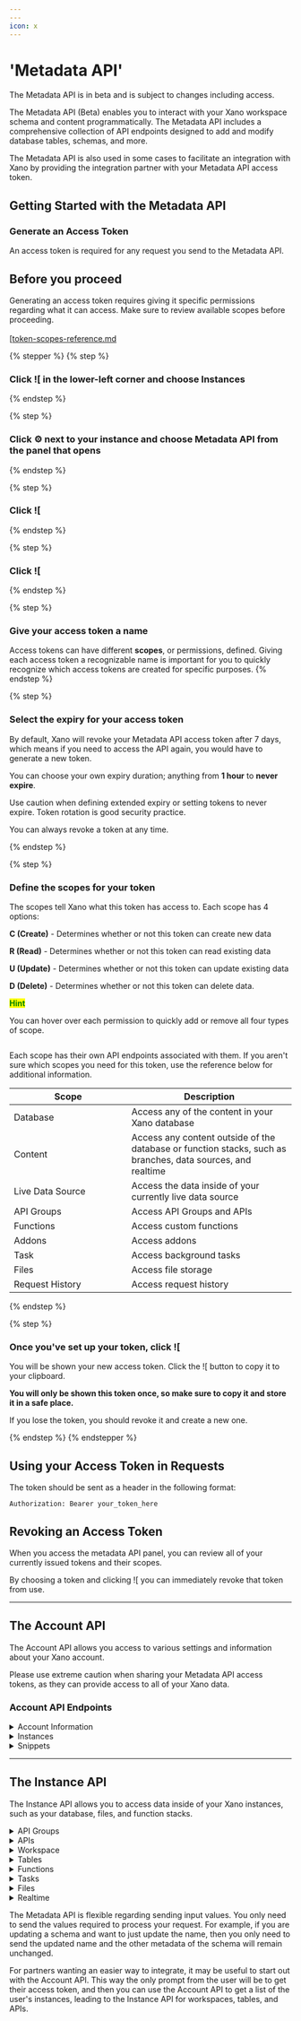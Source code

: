 ```yaml
---
---
icon: x
---
```


# 'Metadata API'

<Info>

The Metadata API is in beta and is subject to changes including access.

</Info>

The Metadata API (Beta) enables you to interact with your Xano workspace schema and content programmatically. The Metadata API includes a comprehensive collection of API endpoints designed to add and modify database tables, schemas, and more.

The Metadata API is also used in some cases to facilitate an integration with Xano by providing the integration partner with your Metadata API access token.

## Getting Started with the Metadata API

### Generate an Access Token

An access token is required for any request you send to the Metadata API.

<Info>

## Before you proceed

Generating an access token requires giving it specific permissions regarding what it can access. Make sure to review available scopes before proceeding.\
\
[[token-scopes-reference.md](token-scopes-reference.md "mention")

</Info>

{% stepper %}
{% step %}
### Click ![[](<../../.gitbook/assets/CleanShot 2025-03-04 at 19.15.50.png>) in the lower-left corner and choose Instances


{% endstep %}

{% step %}
### Click :gear: next to your instance and choose Metadata API from the panel that opens
{% endstep %}

{% step %}
### Click ![[](<../../.gitbook/assets/CleanShot 2025-03-04 at 19.19.08.png>)


{% endstep %}

{% step %}
### Click ![[](<../../.gitbook/assets/CleanShot 2025-03-04 at 19.19.36.png>)


{% endstep %}

{% step %}
### Give your access token a name

Access tokens can have different **scopes**, or permissions, defined. Giving each access token a recognizable name is important for you to quickly recognize which access tokens are created for specific purposes.
{% endstep %}

{% step %}
### Select the expiry for your access token

By default, Xano will revoke your Metadata API access token after 7 days, which means if you need to access the API again, you would have to generate a new token.

You can choose your own expiry duration; anything from **1 hour** to **never expire**.

<Warning>

Use caution when defining extended expiry or setting tokens to never expire. Token rotation is good security practice.

You can always revoke a token at any time.

</Warning>
{% endstep %}

{% step %}
### Define the scopes for your token

The scopes tell Xano what this token has access to. Each scope has 4 options:

**C (Create)** - Determines whether or not this token can create new data

**R (Read)** - Determines whether or not this token can read existing data

**U (Update)** - Determines whether or not this token can update existing data

**D (Delete)** - Determines whether or not this token can delete data.

<Info>

<mark style="color:green;">**Hint**</mark>

You can hover over each permission to quickly add or remove all four types of scope.

<img src="../..//assets/CleanShot 2025-03-04 at 19.25.43.png" alt="" data-size="original">

</Info>

Each scope has their own API endpoints associated with them. If you aren't sure which scopes you need for this token, use the reference below for additional information.

<table><thead><tr><th width="194">Scope</th><th>Description</th></tr></thead><tbody><tr><td>Database</td><td>Access any of the content in your Xano database</td></tr><tr><td>Content</td><td>Access any content outside of the database or function stacks, such as branches, data sources, and realtime</td></tr><tr><td>Live Data Source</td><td>Access the data inside of your currently live data source</td></tr><tr><td>API Groups</td><td>Access API Groups and APIs</td></tr><tr><td>Functions</td><td>Access custom functions</td></tr><tr><td>Addons</td><td>Access addons</td></tr><tr><td>Task</td><td>Access background tasks</td></tr><tr><td>Files</td><td>Access file storage</td></tr><tr><td>Request History</td><td>Access request history</td></tr></tbody></table>
{% endstep %}

{% step %}
### Once you've set up your token, click ![[](<../../.gitbook/assets/CleanShot 2025-03-04 at 19.32.32.png>)

You will be shown your new access token. Click the ![[](<../../.gitbook/assets/CleanShot 2025-03-04 at 19.32.56.png>) button to copy it to your clipboard.

<Danger>

**You will only be shown this token once, so make sure to copy it and store it in a safe place.**

If you lose the token, you should revoke it and create a new one.

</Danger>
{% endstep %}
{% endstepper %}

## Using your Access Token in Requests

The token should be sent as a header in the following format:

```
Authorization: Bearer your_token_here
```

## Revoking an Access Token

When you access the metadata API panel, you can review all of your currently issued tokens and their scopes.

By choosing a token and clicking ![[](<../../.gitbook/assets/CleanShot 2025-03-04 at 19.34.48.png>) you can immediately revoke that token from use.

***

## The Account API

The Account API allows you access to various settings and information about your Xano account.

<Danger>

Please use extreme caution when sharing your Metadata API access tokens, as they can provide access to all of your Xano data.

</Danger>

### Account API Endpoints

<details>

<summary>Account Information</summary>

{% include "../../.gitbook/includes/metadata-api-account.md" %}

</details>

<details>

<summary>Instances</summary>

{% include "../../.gitbook/includes/metadata-api-instances.md" %}

</details>

<details>

<summary>Snippets</summary>

{% include "../../.gitbook/includes/metadata-api-snippets.md" %}

</details>

***

## The Instance API

The Instance API allows you to access data inside of your Xano instances, such as your database, files, and function stacks.

<details>

<summary>API Groups</summary>

{% include "../../.gitbook/includes/metadata-api-api-groups.md" %}

</details>

<details>

<summary>APIs</summary>

{% include "../../.gitbook/includes/metadata-api-apis.md" %}

</details>

<details>

<summary>Workspace</summary>

{% include "../../.gitbook/includes/metadata-api-workspace.md" %}

</details>

<details>

<summary>Tables</summary>

{% include "../../.gitbook/includes/metadata-api-tables.md" %}

</details>

<details>

<summary>Functions</summary>

{% include "../../.gitbook/includes/metadata-api-functions.md" %}

</details>

<details>

<summary>Tasks</summary>

{% include "../../.gitbook/includes/metadata-api-tasks.md" %}

</details>

<details>

<summary>Files</summary>

{% include "../../.gitbook/includes/metadata-api-files.md" %}

</details>

<details>

<summary>Realtime</summary>

{% include "../../.gitbook/includes/metadata-api-realtime.md" %}

</details>

The Metadata API is flexible regarding sending input values. You only need to send the values required to process your request. For example, if you are updating a schema and want to just update the name, then you only need to send the updated name and the other metadata of the schema will remain unchanged.&#x20;

<Success>

For partners wanting an easier way to integrate, it may be useful to start out with the Account API. This way the only prompt from the user will be to get their access token, and then you can use the Account API to get a list of the user's instances, leading to the Instance API for workspaces, tables, and APIs.

</Success>